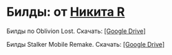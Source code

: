 #  Билды: от [Никита R](https://vk.com/nikita_r_public)
Билды по Oblivion Lost. Скачать: [[Google Drive]](https://drive.google.com/drive/u/0/mobile/folders/1cYJqrn9BmTWZj1gwLCnR7DzFZil9HX07/1eV5mTG5sthKSlHB_LJPTooEy57RZh3Oo?usp=sharing&sort=13&direction=a)

Билды Stalker Mobile Remake. Скачать: [[Google Drive]](https://drive.google.com/drive/u/0/mobile/folders/1cYJqrn9BmTWZj1gwLCnR7DzFZil9HX07/1ET4q04kaKFEvPrii8kFsBAR0yEwEuueq?usp=sharing&sort=13&direction=a)
